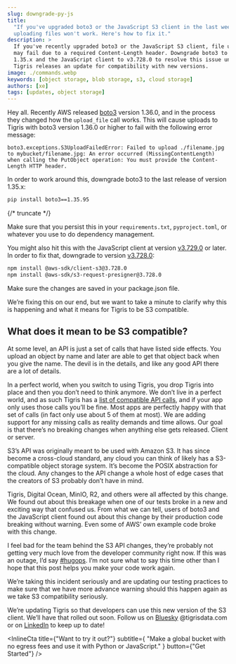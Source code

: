 ```yaml
---
slug: downgrade-py-js
title:
  "If you've upgraded boto3 or the JavaScript S3 client in the last week,
  uploading files won't work. Here's how to fix it."
description: >
  If you've recently upgraded boto3 or the JavaScript S3 client, file uploads
  may fail due to a required Content-Length header. Downgrade boto3 to version
  1.35.x and the JavaScript client to v3.728.0 to resolve this issue until
  Tigris releases an update for compatibility with new versions.
image: ./commands.webp
keywords: [object storage, blob storage, s3, cloud storage]
authors: [xe]
tags: [updates, object storage]
---
```



Hey all. Recently AWS released
[boto3](https://boto3.amazonaws.com/v1/documentation/api/latest/index.html)
version 1.36.0, and in the process they changed how the `upload_file` call
works. This will cause uploads to Tigris with boto3 version 1.36.0 or higher to
fail with the following error message:

```
boto3.exceptions.S3UploadFailedError: Failed to upload ./filename.jpg to mybucket/filename.jpg: An error occurred (MissingContentLength) when calling the PutObject operation: You must provide the Content-Length HTTP header.
```

In order to work around this, downgrade boto3 to the last release of version
1.35.x:

```sh
pip install boto3==1.35.95
```

{/* truncate */}

Make sure that you persist this in your `requirements.txt`, `pyproject.toml`, or
whatever you use to do dependency management.

You might also hit this with the JavaScript client at version
[v3.729.0](https://github.com/aws/aws-sdk-js-v3/issues/6810) or later. In order
to fix that, downgrade to version
[v3.728.0](https://github.com/aws/aws-sdk-js-v3/releases/tag/v3.728.0):

```sh
npm install @aws-sdk/client-s3@3.728.0
npm install @aws-sdk/s3-request-presigner@3.728.0
```

Make sure the changes are saved in your package.json file.

We’re fixing this on our end, but we want to take a minute to clarify why this
is happening and what it means for Tigris to be S3 compatible.

## What does it mean to be S3 compatible?

At some level, an API is just a set of calls that have listed side effects. You
upload an object by name and later are able to get that object back when you
give the name. The devil is in the details, and like any good API there are a
lot of details.

In a perfect world, when you switch to using Tigris, you drop Tigris into place
and then you don’t need to think anymore. We don’t live in a perfect world, and
as such Tigris has a
[list of compatible API calls](https://www.tigrisdata.com/docs/api/s3/), and if
your app only uses those calls you’ll be fine. Most apps are perfectly happy
with that set of calls (in fact only use about 5 of them at most). We are adding
support for any missing calls as reality demands and time allows. Our goal is
that there’s no breaking changes when anything else gets released. Client or
server.

S3’s API was originally meant to be used with Amazon S3. It has since become a
cross-cloud standard, any cloud you can think of likely has a S3-compatible
object storage system. It’s become the POSIX abstraction for the cloud. Any
changes to the API change a whole host of edge cases that the creators of S3
probably don’t have in mind.

Tigris, Digital Ocean, MinIO, R2, and others were all affected by this change.
We found out about this breakage when one of our tests broke in a new and
exciting way that confused us. From what we can tell, users of boto3 and the
JavaScript client found out about this change by their production code breaking
without warning. Even some of AWS’ own example code broke with this change.

I feel bad for the team behind the S3 API changes, they’re probably not getting
very much love from the developer community right now. If this was an outage,
I’d say
[#hugops](https://www.ibm.com/think/insights/supporting-your-sysadmins-with-hugops).
I’m not sure what to say this time other than I hope that this post helps you
make your code work again.

We’re taking this incident seriously and are updating our testing practices to
make sure that we have more advance warning should this happen again as we take
S3 compatibility seriously.

We’re updating Tigris so that developers can use this new version of the S3
client. We’ll have that rolled out soon. Follow us on
[Bluesky](https://bsky.app/profile/tigrisdata.com) @tigrisdata.com or on
[LinkedIn](https://www.linkedin.com/company/tigrisdata/posts/?feedView=all) to
keep up to date!

<InlineCta
  title={"Want to try it out?"}
  subtitle={
    "Make a global bucket with no egress fees and use it with Python or JavaScript."
  }
  button={"Get Started"}
/>
